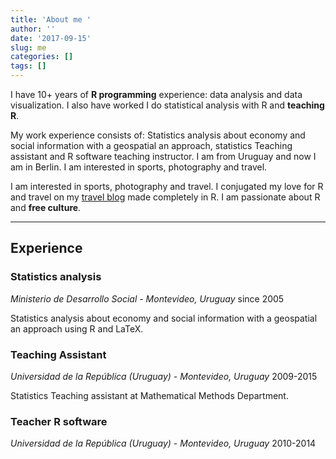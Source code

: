 ```yaml
---
title: 'About me '
author: ''
date: '2017-09-15'
slug: me
categories: []
tags: []
---
```


I have 10+ years of **R programming** experience: data analysis and data visualization. I also have worked
I do statistical analysis with R and **teaching R**.

My work experience consists of: Statistics analysis about economy and social information with a geospatial an approach, statistics Teaching assistant and R software teaching instructor. I am from Uruguay and now I am in Berlin. I am interested in sports, photography and travel.

I am interested in sports, photography and travel. I conjugated my love for R and travel on my [travel blog](//mapamundi.me/) made completely in R. I am passionate about R and **free culture**. 
 

---

## Experience

### Statistics analysis
*Ministerio de Desarrollo Social - Montevideo, Uruguay* since 2005

Statistics analysis about economy and social information with a geospatial
an approach using R and LaTeX.

### Teaching Assistant
*Universidad de la República (Uruguay) - Montevideo, Uruguay* 2009-2015

Statistics Teaching assistant at Mathematical Methods Department. 

### Teacher R software
*Universidad de la República (Uruguay) - Montevideo, Uruguay*
2010-2014



